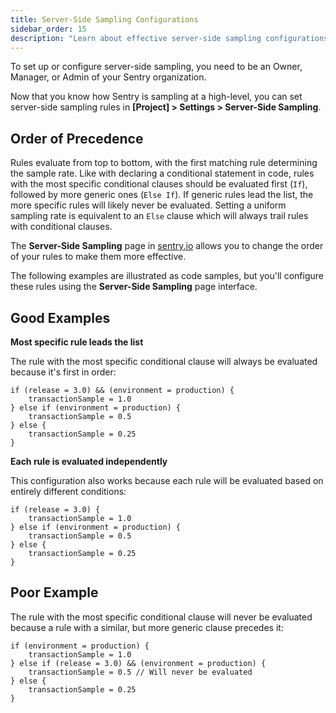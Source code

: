 ```yaml
---
title: Server-Side Sampling Configurations
sidebar_order: 15
description: "Learn about effective server-side sampling configurations."
---
```


<Include name="early-adopter-note.mdx" />

<Note>

To set up or configure server-side sampling, you need to be an Owner, Manager, or Admin of your Sentry organization.

</Note>

Now that you know how Sentry is sampling at a high-level, you can set server-side sampling rules in **[Project] > Settings > Server-Side Sampling**.

## Order of Precedence

Rules evaluate from top to bottom, with the first matching rule determining the sample rate. Like with declaring a conditional statement in code, rules with the most specific conditional clauses should be evaluated first (`If`), followed by more generic ones (`Else If`). If generic rules lead the list, the more specific rules will likely never be evaluated. Setting a uniform sampling rate is equivalent to an `Else` clause which will always trail rules with conditional clauses.

The **Server-Side Sampling** page in [sentry.io](https://sentry.io) allows you to change the order of your rules to make them more effective.

<Note>

The following examples are illustrated as code samples, but you'll configure these rules using the **Server-Side Sampling** page interface.

</Note>

## Good Examples

**Most specific rule leads the list**

The rule with the most specific conditional clause will always be evaluated because it's first in order:

```
if (release = 3.0) && (environment = production) {
    transactionSample = 1.0
} else if (environment = production) {
    transactionSample = 0.5
} else {
    transactionSample = 0.25
}
```

**Each rule is evaluated independently**

This configuration also works because each rule will be evaluated based on entirely different conditions:

```
if (release = 3.0) {
    transactionSample = 1.0
} else if (environment = production) {
    transactionSample = 0.5
} else {
    transactionSample = 0.25
}
```

## Poor Example

The rule with the most specific conditional clause will never be evaluated because a rule with a similar, but more generic clause precedes it:

```
if (environment = production) {
    transactionSample = 1.0
} else if (release = 3.0) && (environment = production) {
    transactionSample = 0.5 // Will never be evaluated
} else {
    transactionSample = 0.25
}
```
